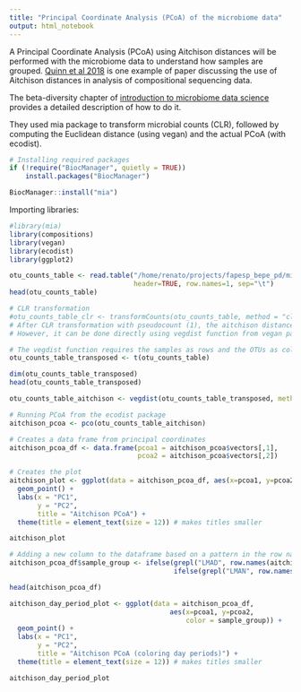 ```yaml
---
title: "Principal Coordinate Analysis (PCoA) of the microbiome data"
output: html_notebook
---
```


A Principal Coordinate Analysis (PCoA) using Aitchison distances will be performed with the microbiome data to understand how samples are grouped.
[Quinn et al 2018](https://doi.org/10.1093/bioinformatics/bty175) is one example of paper discussing the use of Aitchison distances in analysis of compositional sequencing data.

The beta-diversity chapter of [introduction to microbiome data science](https://microbiome.github.io/course_2021_radboud/beta-diversity.html) provides a detailed description of how to do it.

They used mia package to transform microbial counts (CLR), followed by computing the Euclidean distance (using vegan) and the actual PCoA (with ecodist).

```r
# Installing required packages
if (!require("BiocManager", quietly = TRUE))
    install.packages("BiocManager")

BiocManager::install("mia")
```

Importing libraries:

```r
#library(mia)
library(compositions)
library(vegan)
library(ecodist)
library(ggplot2)
```



```r
otu_counts_table <- read.table("/home/renato/projects/fapesp_bepe_pd/microbiome/2f_otu_table.sample_filtered.no_mitochondria_chloroplast.tsv",
                               header=TRUE, row.names=1, sep="\t")
head(otu_counts_table)

# CLR transformation
#otu_counts_table_clr <- transformCounts(otu_counts_table, method = "clr", pseudocount = 1)
# After CLR transformation with pseudocount (1), the aitchison distance can be calculated using Euclidean distance.
# However, it can be done directly using vegdist function from vegan package below

# The vegdist function requires the samples as rows and the OTUs as columns
otu_counts_table_transposed <- t(otu_counts_table)

dim(otu_counts_table_transposed)
head(otu_counts_table_transposed)

otu_counts_table_aitchison <- vegdist(otu_counts_table_transposed, method="aitchison", pseudocount=1)

# Running PCoA from the ecodist package
aitchison_pcoa <- pco(otu_counts_table_aitchison)

# Creates a data frame from principal coordinates
aitchison_pcoa_df <- data.frame(pcoa1 = aitchison_pcoa$vectors[,1], 
                                pcoa2 = aitchison_pcoa$vectors[,2])

# Creates the plot
aitchison_plot <- ggplot(data = aitchison_pcoa_df, aes(x=pcoa1, y=pcoa2)) +
  geom_point() +
  labs(x = "PC1",
       y = "PC2",
       title = "Aitchison PCoA") +
  theme(title = element_text(size = 12)) # makes titles smaller

aitchison_plot

# Adding a new column to the dataframe based on a pattern in the row names
aitchison_pcoa_df$sample_group <- ifelse(grepl("LMAD", row.names(aitchison_pcoa$vectors)), "Day",
                                         ifelse(grepl("LMAN", row.names(aitchison_pcoa$vectors)), "Night", "Other"))

head(aitchison_pcoa_df)

aitchison_day_period_plot <- ggplot(data = aitchison_pcoa_df, 
                                        aes(x=pcoa1, y=pcoa2,
                                            color = sample_group)) +
  geom_point() +
  labs(x = "PC1",
       y = "PC2",
       title = "Aitchison PCoA (coloring day periods)") +
  theme(title = element_text(size = 12)) # makes titles smaller

aitchison_day_period_plot
```
